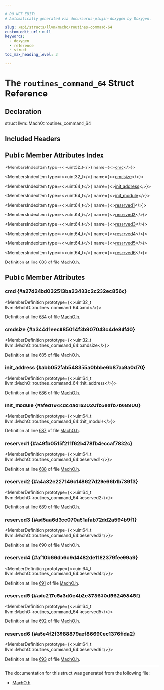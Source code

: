 ```yaml
---

# DO NOT EDIT!
# Automatically generated via docusaurus-plugin-doxygen by Doxygen.

slug: /api/structs/llvm/macho/routines-command-64
custom_edit_url: null
keywords:
  - doxygen
  - reference
  - struct
toc_max_heading_level: 3

---
```





# The `routines_command_64` Struct Reference

<DoxygenPage pluginConfig={pluginConfig}>



## Declaration

<CodeBlock>struct llvm::MachO::routines_command_64</CodeBlock>

## Included Headers

<IncludesList>
<IncludesListItem
  filePath="llvm/BinaryFormat/MachO.h"
  permalink="/docs/api/files/include/include/llvm/include/llvm/binaryformat/macho-h"
  isLocal="true" />
</IncludesList>

## Public Member Attributes Index

<MembersIndex>

<MembersIndexItem
  type={<>uint32&#95;t</>}
  name={<><a href="#a27d24bd032513ba23483c2c232ec856c">cmd</a></>}>
</MembersIndexItem>

<MembersIndexItem
  type={<>uint32&#95;t</>}
  name={<><a href="#a344d1eec985014f3b907043c4de8df40">cmdsize</a></>}>
</MembersIndexItem>

<MembersIndexItem
  type={<>uint64&#95;t</>}
  name={<><a href="#abb052fab548355a0bbbe6b87aa9a0d70">init&#95;address</a></>}>
</MembersIndexItem>

<MembersIndexItem
  type={<>uint64&#95;t</>}
  name={<><a href="#afed194cdc4ad1a2020fb5eafb7b68900">init&#95;module</a></>}>
</MembersIndexItem>

<MembersIndexItem
  type={<>uint64&#95;t</>}
  name={<><a href="#a49fb0515f211f62b478fb4eccaf7832c">reserved1</a></>}>
</MembersIndexItem>

<MembersIndexItem
  type={<>uint64&#95;t</>}
  name={<><a href="#a4a32e227146c148627d29e66b1b739f3">reserved2</a></>}>
</MembersIndexItem>

<MembersIndexItem
  type={<>uint64&#95;t</>}
  name={<><a href="#ad5aa6d3cc070a51afab72dd2a594b9f1">reserved3</a></>}>
</MembersIndexItem>

<MembersIndexItem
  type={<>uint64&#95;t</>}
  name={<><a href="#af10b66db6c9d4482de1182379fee99a9">reserved4</a></>}>
</MembersIndexItem>

<MembersIndexItem
  type={<>uint64&#95;t</>}
  name={<><a href="#adc217c5a3d0e4b2e373630d56249845f">reserved5</a></>}>
</MembersIndexItem>

<MembersIndexItem
  type={<>uint64&#95;t</>}
  name={<><a href="#a5e4f2f3988879aef86690ec1376ffda2">reserved6</a></>}>
</MembersIndexItem>

</MembersIndex>


Definition at line 683 of file <a href="/docs/api/files/include/include/llvm/include/llvm/binaryformat/macho-h">MachO.h</a>.

<SectionDefinition>

## Public Member Attributes

### cmd {#a27d24bd032513ba23483c2c232ec856c}

<MemberDefinition
  prototype={<>uint32&#95;t llvm::MachO::routines&#95;command&#95;64::cmd</>}>

Definition at line <a href="/docs/api/files/include/include/llvm/include/llvm/binaryformat/macho-h/#l00684">684</a> of file <a href="/docs/api/files/include/include/llvm/include/llvm/binaryformat/macho-h">MachO.h</a>.
</MemberDefinition>

### cmdsize {#a344d1eec985014f3b907043c4de8df40}

<MemberDefinition
  prototype={<>uint32&#95;t llvm::MachO::routines&#95;command&#95;64::cmdsize</>}>

Definition at line <a href="/docs/api/files/include/include/llvm/include/llvm/binaryformat/macho-h/#l00685">685</a> of file <a href="/docs/api/files/include/include/llvm/include/llvm/binaryformat/macho-h">MachO.h</a>.
</MemberDefinition>

### init&#95;address {#abb052fab548355a0bbbe6b87aa9a0d70}

<MemberDefinition
  prototype={<>uint64&#95;t llvm::MachO::routines&#95;command&#95;64::init&#95;address</>}>

Definition at line <a href="/docs/api/files/include/include/llvm/include/llvm/binaryformat/macho-h/#l00686">686</a> of file <a href="/docs/api/files/include/include/llvm/include/llvm/binaryformat/macho-h">MachO.h</a>.
</MemberDefinition>

### init&#95;module {#afed194cdc4ad1a2020fb5eafb7b68900}

<MemberDefinition
  prototype={<>uint64&#95;t llvm::MachO::routines&#95;command&#95;64::init&#95;module</>}>

Definition at line <a href="/docs/api/files/include/include/llvm/include/llvm/binaryformat/macho-h/#l00687">687</a> of file <a href="/docs/api/files/include/include/llvm/include/llvm/binaryformat/macho-h">MachO.h</a>.
</MemberDefinition>

### reserved1 {#a49fb0515f211f62b478fb4eccaf7832c}

<MemberDefinition
  prototype={<>uint64&#95;t llvm::MachO::routines&#95;command&#95;64::reserved1</>}>

Definition at line <a href="/docs/api/files/include/include/llvm/include/llvm/binaryformat/macho-h/#l00688">688</a> of file <a href="/docs/api/files/include/include/llvm/include/llvm/binaryformat/macho-h">MachO.h</a>.
</MemberDefinition>

### reserved2 {#a4a32e227146c148627d29e66b1b739f3}

<MemberDefinition
  prototype={<>uint64&#95;t llvm::MachO::routines&#95;command&#95;64::reserved2</>}>

Definition at line <a href="/docs/api/files/include/include/llvm/include/llvm/binaryformat/macho-h/#l00689">689</a> of file <a href="/docs/api/files/include/include/llvm/include/llvm/binaryformat/macho-h">MachO.h</a>.
</MemberDefinition>

### reserved3 {#ad5aa6d3cc070a51afab72dd2a594b9f1}

<MemberDefinition
  prototype={<>uint64&#95;t llvm::MachO::routines&#95;command&#95;64::reserved3</>}>

Definition at line <a href="/docs/api/files/include/include/llvm/include/llvm/binaryformat/macho-h/#l00690">690</a> of file <a href="/docs/api/files/include/include/llvm/include/llvm/binaryformat/macho-h">MachO.h</a>.
</MemberDefinition>

### reserved4 {#af10b66db6c9d4482de1182379fee99a9}

<MemberDefinition
  prototype={<>uint64&#95;t llvm::MachO::routines&#95;command&#95;64::reserved4</>}>

Definition at line <a href="/docs/api/files/include/include/llvm/include/llvm/binaryformat/macho-h/#l00691">691</a> of file <a href="/docs/api/files/include/include/llvm/include/llvm/binaryformat/macho-h">MachO.h</a>.
</MemberDefinition>

### reserved5 {#adc217c5a3d0e4b2e373630d56249845f}

<MemberDefinition
  prototype={<>uint64&#95;t llvm::MachO::routines&#95;command&#95;64::reserved5</>}>

Definition at line <a href="/docs/api/files/include/include/llvm/include/llvm/binaryformat/macho-h/#l00692">692</a> of file <a href="/docs/api/files/include/include/llvm/include/llvm/binaryformat/macho-h">MachO.h</a>.
</MemberDefinition>

### reserved6 {#a5e4f2f3988879aef86690ec1376ffda2}

<MemberDefinition
  prototype={<>uint64&#95;t llvm::MachO::routines&#95;command&#95;64::reserved6</>}>

Definition at line <a href="/docs/api/files/include/include/llvm/include/llvm/binaryformat/macho-h/#l00693">693</a> of file <a href="/docs/api/files/include/include/llvm/include/llvm/binaryformat/macho-h">MachO.h</a>.
</MemberDefinition>

</SectionDefinition>

<hr/>

The documentation for this struct was generated from the following file:

<ul>
<li><a href="/docs/api/files/include/include/llvm/include/llvm/binaryformat/macho-h">MachO.h</a></li>
</ul>

</DoxygenPage>
